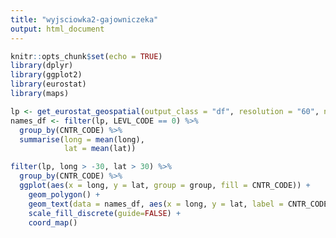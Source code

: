 ```yaml
---
title: "wyjsciowka2-gajowniczeka"
output: html_document
---
```


```r
knitr::opts_chunk$set(echo = TRUE)
library(dplyr)
library(ggplot2)
library(eurostat)
library(maps)
```

```r
lp <- get_eurostat_geospatial(output_class = "df", resolution = "60", nuts_level = "all")
names_df <- filter(lp, LEVL_CODE == 0) %>%
  group_by(CNTR_CODE) %>% 
  summarise(long = mean(long),
            lat = mean(lat))

filter(lp, long > -30, lat > 30) %>%
  group_by(CNTR_CODE) %>%
  ggplot(aes(x = long, y = lat, group = group, fill = CNTR_CODE)) + 
    geom_polygon() +
    geom_text(data = names_df, aes(x = long, y = lat, label = CNTR_CODE), inherit.aes = FALSE) +
    scale_fill_discrete(guide=FALSE) +
    coord_map()
```
